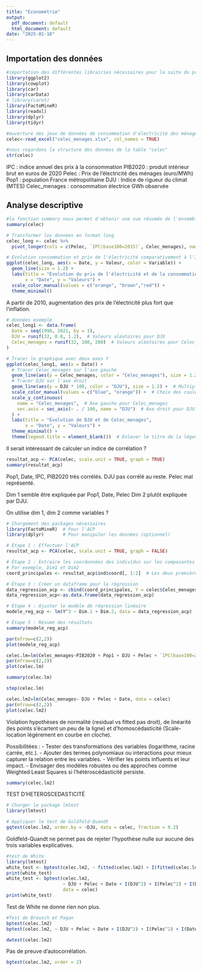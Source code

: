 ```yaml
---
title: "Econométrie"
output:
  pdf_document: default
  html_document: default
date: "2025-01-18"
---
```

## Importation des données

```r
#importation des différentes librairies nécessaires pour la suite du projet
library(ggplot2)
library(cowplot)
library(car)
library(carData)
# library(caret)
library(FactoMineR)
library(readxl)
library(dplyr)
library(tidyr)
```

```r
#ouverture des jeux de données de consommation d'électricité des ménages
celec<-read_excel("celec_menages.xlsx", col_names = TRUE)
```
```r
#nous regardons la structure des données de la table "celec"
str(celec)
```
IPC : indice annuel des prix à la consommation
PIB2020 : produit intérieur brut en euros de 2020
Pelec : Prix de l'électricité des ménages (euro/MWh)
Pop1 : population France métropolitaine
DJU : Indice de rigueur du climat (MTES)
Celec_menages : consommation électrice GWh observée


## Analyse descriptive

```r
#la fonction summary nous permet d'obtenir une vue résumée de l'ensemble des données
summary(celec)
```

```r
# Transformer les données en format long
celec_long <- celec %>%
  pivot_longer(cols = c(Pelec, `IPC(base100=2015)`, Celec_menages), names_to = "Variable", values_to = "Valeur")
```
```r
# Evolution consommation et prix de l'électricité comparativement à l'IPC
ggplot(celec_long, aes(x = Date, y = Valeur, color = Variable)) +
  geom_line(size = 1.2) +  
  labs(title = "Évolution du prix de l'électricité et de la consommation des ménages relativement à l'IPC",
       x = "Date", y = "Valeurs") +
  scale_color_manual(values = c("orange", "brown","red")) +  
  theme_minimal()
```

A partir de 2010, augmentation des prix de l'électricité plus fort que l'inflation.

```r
# données exemple
celec_long1 <- data.frame(
  Date = seq(1990, 2021, by = 1),
  DJU = runif(32, 0.8, 1.2),  # Valeurs aléatoires pour DJU
  Celec_menages = runif(32, 100, 200)  # Valeurs aléatoires pour Celec_menages
)

# Tracer le graphique avec deux axes Y
ggplot(celec_long1, aes(x = Date)) +
  # Tracer Celec_menages sur l'axe gauche
  geom_line(aes(y = Celec_menages, color = "Celec_menages"), size = 1.2) +
  # Tracer DJU sur l'axe droit
  geom_line(aes(y = DJU * 100, color = "DJU"), size = 1.2) +  # Multiplication par 100 pour ajuster l'échelle
  scale_color_manual(values = c("blue", "orange")) +  # Choix des couleurs pour les courbes
  scale_y_continuous(
    name = "Celec_menages",  # Axe gauche pour Celec_menages
    sec.axis = sec_axis(~ . / 100, name = "DJU")  # Axe droit pour DJU avec une transformation
  ) +
  labs(title = "Évolution de DJU et de Celec_menages",
       x = "Date", y = "Valeurs") +
  theme_minimal() +
  theme(legend.title = element_blank())  # Enlever le titre de la légende
```
Il serait intéressant de calculer un indice de corrélation ?

```r
resultat_acp <- PCA(celec, scale.unit = TRUE, graph = TRUE)
summary(resultat_acp)
```
Pop1, Date, IPC, PIB2020 très corrélés. DJU pas corrélé au reste. Pelec mal représenté.

Dim 1 semble être expliquée par Pop1, Date, Pelec
Dim 2 plutôt expliquée par DJU.

On utilise dim 1, dim 2 comme variables ?

```r
# Chargement des packages nécessaires
library(FactoMineR)  # Pour l'ACP
library(dplyr)       # Pour manipuler les données (optionnel)

# Étape 1 : Effectuer l'ACP
resultat_acp <- PCA(celec, scale.unit = TRUE, graph = FALSE)

# Étape 2 : Extraire les coordonnées des individus sur les composantes principales
# Par exemple, Dim1 et Dim2
coord_principales <- resultat_acp$ind$coord[, 1:2]  # Les deux premières dimensions

# Étape 3 : Créer un dataframe pour la régression
data_regression_acp <- cbind(coord_principales, Y = celec$Celec_menages)
data_regression_acp<-as.data.frame(data_regression_acp)

# Étape 4 : Ajuster le modèle de régression linéaire
modele_reg_acp <- lm(Y^3 ~ Dim.1 + Dim.2, data = data_regression_acp)

# Étape 5 : Résumé des résultats
summary(modele_reg_acp)

par(mfrow=c(2,2))
plot(modele_reg_acp)
```


```r
celec.lm=lm(Celec_menages~PIB2020 + Pop1 + DJU + Pelec + `IPC(base100=2015)` + Date, data = celec)
par(mfrow=c(2,2))
plot(celec.lm)
```
```r
summary(celec.lm)
```
```r
step(celec.lm)
```

```r
celec.lm2=lm(Celec_menages~ DJU + Pelec + Date, data = celec)
par(mfrow=c(2,2))
plot(celec.lm2)
```
Violation hypothèses de normalité (residual vs fitted pas droit), de linéarité (les points s'écartent un peu de la ligne) et d'homoscédasticité (Scale-location légèrement en courbe en cloche).

Possibilitées :
- Tester des transformations des variables (logarithme, racine carrée, etc.).
- Ajouter des termes polynomiaux ou interactions pour mieux capturer la relation entre les variables.
- Vérifier les points influents et leur impact.
- Envisager des modèles robustes ou des approches comme Weighted Least Squares si l'hétéroscédasticité persiste.

```r
summary(celec.lm2)
```


TEST D'HETEROSCEDASTICITÉ 
```r
# Charger le package lmtest
library(lmtest)

# Appliquer le test de Goldfeld-Quandt
gqtest(celec.lm2, order.by = ~DJU, data = celec, fraction = 0.2)
```
Goldfeld-Quandt ne permet pas de rejeter l'hypothèse nulle sur aucune des trois variables explicatives.

```r
#test de White
library(lmtest)
white_test <- bptest(celec.lm2, ~ fitted(celec.lm2) + I(fitted(celec.lm2)))
print(white_test)
white_test <- bptest(celec.lm2, 
                     ~ DJU + Pelec + Date + I(DJU^2) + I(Pelec^2) + I(Date^2) + DJU:Pelec + DJU:Date + Pelec:Date, 
                     data = celec)
print(white_test)
```
Test de White ne donne rien non plus.
```r
#Test de Breusch et Pagan
bptest(celec.lm2)
bptest(celec.lm2, ~ DJU + Pelec + Date + I(DJU^2) + I(Pelec^2) + I(Date^2), data = celec)
```
```r
dwtest(celec.lm2)
```
Pas de preuve d'autocorrélation.
```r
bgtest(celec.lm2, order = 2)
```


